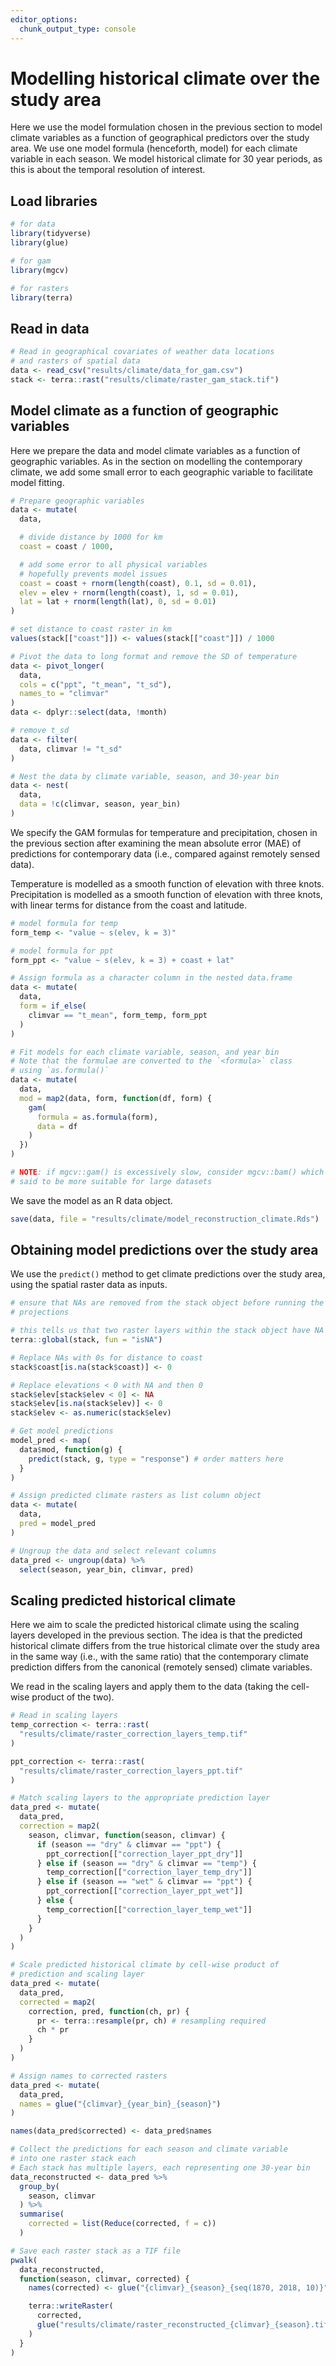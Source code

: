 ```yaml
---
editor_options: 
  chunk_output_type: console
---
```


# Modelling historical climate over the study area

Here we use the model formulation chosen in the previous section to model climate variables as a function of geographical predictors over the study area.
We use one model formula (henceforth, model) for each climate variable in each season.
We model historical climate for 30 year periods, as this is about the temporal resolution of interest.

## Load libraries

```r
# for data
library(tidyverse)
library(glue)

# for gam
library(mgcv)

# for rasters
library(terra)
```

## Read in data 

```r
# Read in geographical covariates of weather data locations
# and rasters of spatial data
data <- read_csv("results/climate/data_for_gam.csv")
stack <- terra::rast("results/climate/raster_gam_stack.tif")
```

## Model climate as a function of geographic variables

Here we prepare the data and model climate variables as a function of geographic variables.
As in the section on modelling the contemporary climate, we add some small error to each geographic variable to facilitate model fitting.

```r
# Prepare geographic variables
data <- mutate(
  data,

  # divide distance by 1000 for km
  coast = coast / 1000,

  # add some error to all physical variables
  # hopefully prevents model issues
  coast = coast + rnorm(length(coast), 0.1, sd = 0.01),
  elev = elev + rnorm(length(coast), 1, sd = 0.01),
  lat = lat + rnorm(length(lat), 0, sd = 0.01)
)

# set distance to coast raster in km
values(stack[["coast"]]) <- values(stack[["coast"]]) / 1000
```

```r
# Pivot the data to long format and remove the SD of temperature
data <- pivot_longer(
  data,
  cols = c("ppt", "t_mean", "t_sd"),
  names_to = "climvar"
)
data <- dplyr::select(data, !month)

# remove t_sd
data <- filter(
  data, climvar != "t_sd"
)
```

```r
# Nest the data by climate variable, season, and 30-year bin
data <- nest(
  data,
  data = !c(climvar, season, year_bin)
)
```

We specify the GAM formulas for temperature and precipitation, chosen in the previous section after examining the mean absolute error (MAE) of predictions for contemporary data (i.e., compared against remotely sensed data).

Temperature is modelled as a smooth function of elevation with three knots.
Precipitation is modelled as a smooth function of elevation with three knots, with linear terms for distance from the coast and latitude.

```r
# model formula for temp
form_temp <- "value ~ s(elev, k = 3)"

# model formula for ppt
form_ppt <- "value ~ s(elev, k = 3) + coast + lat"
```

```r
# Assign formula as a character column in the nested data.frame
data <- mutate(
  data,
  form = if_else(
    climvar == "t_mean", form_temp, form_ppt
  )
)
```

```r
# Fit models for each climate variable, season, and year bin
# Note that the formulae are converted to the `<formula>` class
# using `as.formula()`
data <- mutate(
  data,
  mod = map2(data, form, function(df, form) {
    gam(
      formula = as.formula(form),
      data = df
    )
  })
)

# NOTE: if mgcv::gam() is excessively slow, consider mgcv::bam() which is
# said to be more suitable for large datasets
```

We save the model as an R data object.

```r
save(data, file = "results/climate/model_reconstruction_climate.Rds")
```

## Obtaining model predictions over the study area

We use the `predict()` method to get climate predictions over the study area, using the spatial raster data as inputs.

```r
# ensure that NAs are removed from the stack object before running the model
# projections

# this tells us that two raster layers within the stack object have NA values
terra::global(stack, fun = "isNA")

# Replace NAs with 0s for distance to coast
stack$coast[is.na(stack$coast)] <- 0

# Replace elevations < 0 with NA and then 0
stack$elev[stack$elev < 0] <- NA
stack$elev[is.na(stack$elev)] <- 0
stack$elev <- as.numeric(stack$elev)

# Get model predictions
model_pred <- map(
  data$mod, function(g) {
    predict(stack, g, type = "response") # order matters here
  }
)
```

```r
# Assign predicted climate rasters as list column object
data <- mutate(
  data,
  pred = model_pred
)
```

```r
# Ungroup the data and select relevant columns
data_pred <- ungroup(data) %>%
  select(season, year_bin, climvar, pred)
```

## Scaling predicted historical climate

Here we aim to scale the predicted historical climate using the scaling layers developed in the previous section.
The idea is that the predicted historical climate differs from the true historical climate over the study area in the same way (i.e., with the same ratio) that the contemporary climate prediction differs from the canonical (remotely sensed) climate variables.

We read in the scaling layers and apply them to the data (taking the cell-wise product of the two).

```r
# Read in scaling layers
temp_correction <- terra::rast(
  "results/climate/raster_correction_layers_temp.tif"
)

ppt_correction <- terra::rast(
  "results/climate/raster_correction_layers_ppt.tif"
)
```

```r
# Match scaling layers to the appropriate prediction layer
data_pred <- mutate(
  data_pred,
  correction = map2(
    season, climvar, function(season, climvar) {
      if (season == "dry" & climvar == "ppt") {
        ppt_correction[["correction_layer_ppt_dry"]]
      } else if (season == "dry" & climvar == "temp") {
        temp_correction[["correction_layer_temp_dry"]]
      } else if (season == "wet" & climvar == "ppt") {
        ppt_correction[["correction_layer_ppt_wet"]]
      } else {
        temp_correction[["correction_layer_temp_wet"]]
      }
    }
  )
)

# Scale predicted historical climate by cell-wise product of
# prediction and scaling layer
data_pred <- mutate(
  data_pred,
  corrected = map2(
    correction, pred, function(ch, pr) {
      pr <- terra::resample(pr, ch) # resampling required
      ch * pr
    }
  )
)

# Assign names to corrected rasters
data_pred <- mutate(
  data_pred,
  names = glue("{climvar}_{year_bin}_{season}")
)

names(data_pred$corrected) <- data_pred$names
```

```r
# Collect the predictions for each season and climate variable
# into one raster stack each
# Each stack has multiple layers, each representing one 30-year bin
data_reconstructed <- data_pred %>%
  group_by(
    season, climvar
  ) %>%
  summarise(
    corrected = list(Reduce(corrected, f = c))
  )

# Save each raster stack as a TIF file
pwalk(
  data_reconstructed,
  function(season, climvar, corrected) {
    names(corrected) <- glue("{climvar}_{season}_{seq(1870, 2018, 10)}")

    terra::writeRaster(
      corrected,
      glue("results/climate/raster_reconstructed_{climvar}_{season}.tif")
    )
  }
)
```
